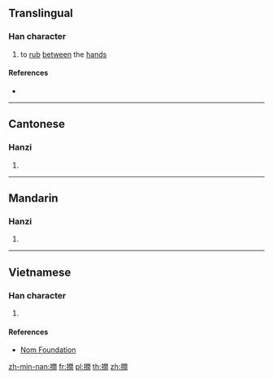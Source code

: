 {{character info/new}}
==Translingual==

===Han character===
{{Han char|rn=64|rad=手|as=12|sn=15|four=57020|canj=QANG|ids=⿰扌閏}}

# to [[rub]] [[between]] the [[hand]]s

====References====
* {{Han ref|kx=0453.270|dkj=12683|dj=0803.100|hdz=31963.080|uh=648B|ud=25739|bh=E5B5|bd=58805}}

----

==Cantonese==

===Hanzi===
{{yue-hanzi|jyut=[[jeon6]], [[no4]]|y=yeun6, no4}}

# {{defn|lang=yue|sort=手12}}

----

==Mandarin==

===Hanzi===
{{cmn-hanzi|pin=[[ruán]] ([[ruan2]])|wg=juan<sup>2</sup>}}

# {{defn|lang=cmn|sort=手12}}

----

==Vietnamese==

===Han character===
{{vi-readings|rs=手12|hanviet=nhún}}

# {{defn|lang=vi|sort=手12}}

====References====
* [http://nomfoundation.org/common/nom_details.php?codepoint=648b Nom Foundation]

[[zh-min-nan:撋]]
[[fr:撋]]
[[pl:撋]]
[[th:撋]]
[[zh:撋]]